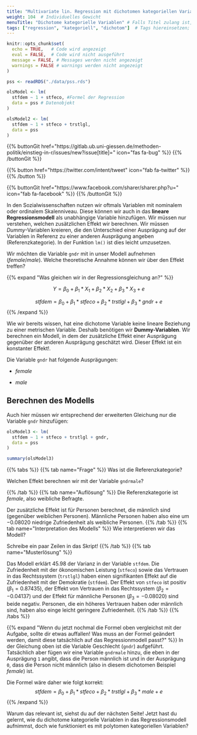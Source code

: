 ```yaml
---
title: "Multivariate lin. Regression mit dichotomen kategoriellen Variablen"  # Titel der Seite
weight: 104  # Individuelles Gewicht 
menuTitle: "Dichotome kategorielle Variablen" # Falls Titel zulang ist, hier Kurztitel
tags: ["regression", "kategoriell", "dichotom"]  # Tags hiereinsetzen; Kurzwort, was auf der Seite passsiert
---
```

```r
knitr::opts_chunk$set(
  echo = TRUE,   # Code wird angezeigt
  eval = FALSE,  # Code wird nicht ausgeführt
  message = FALSE, # Messages werden nicht angezeigt
  warnings = FALSE # warnings werden nicht angezeigt
)

pss <- readRDS("./data/pss.rds")

olsModel <- lm(
  stfdem ~ 1 + stfeco, #Formel der Regression
  data = pss # Datenobjekt
)  

olsModel2 <- lm(
  stfdem ~ 1 + stfeco + trstlgl,   
  data = pss
)      
```

{{% buttonGit href=\"https\:\/\/gitlab.ub.uni-giessen.de\/methoden-politik\/einstieg-in-r\/issues\/new?issue[title]=\" icon=\"fas fa-bug\" %}} {{% /buttonGit %}} 

{{% button href=\"https\:\/\/twitter.com\/intent\/tweet\" icon=\"fab fa-twitter\" %}} {{% /button %}}

{{% buttonGit href=\"https\:\/\/www.facebook.com\/sharer\/sharer.php?u=\" icon=\"fab fa-facebook\" %}} {{% /buttonGit %}}

In den Sozialwissenschaften nutzen wir oftmals Variablen mit nominalem oder ordinalem Skalenniveau. Diese können wir auch in das **lineare Regressionsmodell** als unabhängige Variable hinzufügen. Wir müssen nur verstehen, welchen zusätzlichen Effekt wir berechnen. Wir müssen *Dummy*-Variablen kreieren, die den Unterschied einer Ausprägung auf der Variablen in Referenz zu einer anderen Ausprägung angeben (Referenzkategorie). In der Funktion `lm()` ist dies leicht umzusetzen.

Wir möchten die Variable `gndr` mit in unser Modell aufnehmen (*female*/*male*). Welche theoretische Annahme können wir über den Effekt treffen?

{{% expand \"Was gleichen wir in der Regressionsgleichung an?\" %}}

$$Y = \beta_0 + \beta_1*X_1 + \beta_2*X_2 + \beta_3*X_3+ e$$

$$stfdem = \beta_0 + \beta_1*stfeco + \beta_2*trstlgl + \beta_3*gndr + e$$
{{% /expand %}}

Wie wir bereits wissen, hat eine dichotome Variable keine lineare Beziehung zu einer metrischen Variable. Deshalb benötigen wir **Dummy-Variablen**. Wir berechnen ein Modell, in dem der zusätzliche Effekt einer Ausprägung gegenüber der anderen Ausprägung geschätzt wird. Dieser Effekt ist ein 
konstanter Effekt!. 

Die Variable `gndr` hat folgende Ausprägungen:

- *female*

- *male*

## Berechnen des Modells
Auch hier müssen wir entsprechend der erweiterten Gleichung nur die Variable `gndr` hinzufügen:
```r
olsModel3 <- lm(
  stfdem ~ 1 + stfeco + trstlgl + gndr,   
  data = pss
)            

summary(olsModel3)
```

{{% tabs %}}
{{% tab name=\"Frage\" %}}
Was ist die Referenzkategorie? 

Welchen Effekt berechnen wir mit der Variable `gndrmale`?

{{% /tab %}}
{{% tab name=\"Auflösung\" %}}
Die Referenzkategorie ist *female*, also weibliche Befragte.

Der zusätzliche Effekt ist für Personen berechnet, die männlich sind (gegenüber weiblichen Personen). Männliche Personen haben also eine um $-0.08020$ niedrige Zufriedenheit als weibliche Personen.
{{% /tab %}}
{{% tab name=\"Interpretation des Modells\" %}}
Wie interpretieren wir das Modell?

Schreibe ein paar Zeilen in das Skript!
{{% /tab %}}
{{% tab name=\"Musterlösung\" %}}

Das Modell erklärt $45.98 %$ der Varianz in der Variable `stfdem`. Die Zufriedenheit mit der ökonomischen Leistung (`stfeco`) sowie das Vertrauen in das Rechtssystem (`trstlgl`) haben einen signifikanten Effekt auf die Zufriedenheit mit der Demokratie (`stfdem`). Der Effekt von `stfeco` ist positiv ($\beta_1 = 0.87435$), der Effekt von Vertrauen in das Rechtssystem ($\beta_2 = -0.04137$) und der Effekt für männliche Personen ($\beta_3 = -0.08020$) sind beide negativ. Personen, die ein höheres Vertrauen haben oder männlich sind, haben also einge leicht geringere Zufriedenheit. 
{{% /tab %}}
{{% /tabs %}}

{{% expand \"Wenn du jetzt nochmal die Formel oben vergleichst mit der Aufgabe, sollte dir etwas auffallen! Was muss an der Formel geändert werden, damit diese tatsächlich auf das Regressionmodell passt?\" %}}
In der Gleichung oben ist die Variable Geschlecht (`gndr`) aufgeführt. Tatsächlich aber fügen wir eine Variable `gndrmale` hinzu, die eben in der Ausprägung `1` angibt, dass die Person männlich ist und in der Ausprägung `0`, dass die Person nicht männlich (also in diesem dichotomen Beispiel *female*) ist. 

Die Formel wäre daher wie folgt korrekt:
$$stfdem = \beta_0 + \beta_1*stfeco + \beta_2*trstlgl + \beta_3*male + e$$
{{% /expand %}}

Warum das relevant ist, siehst du auf der nächsten Seite! Jetzt hast du gelernt, wie du dichotome kategorielle Variablen in das Regressionsmodell aufnimmst, doch wie funktioniert es mit polytomen kategoriellen Variablen?